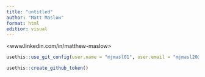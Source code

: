 ```yaml
---
title: "untitled"
author: "Matt Maslow"
format: html
editior: visual
---
```


<www.linkedin.com/in/matthew-maslow>



```r
usethis::use_git_config(user.name = "mjmasl01", user.email = "mjmasl20@stlawu.edu")
```


```r
usethis::create_github_token()
```



